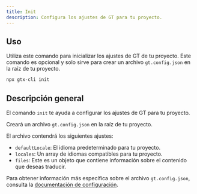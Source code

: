 ```yaml
---
title: Init
description: Configura los ajustes de GT para tu proyecto.
---
```


## Uso

Utiliza este comando para inicializar los ajustes de GT de tu proyecto. Este comando es opcional y solo sirve para crear un archivo `gt.config.json` en la raíz de tu proyecto.

```bash
npx gtx-cli init
```

## Descripción general

El comando `init` te ayuda a configurar los ajustes de GT para tu proyecto.

Creará un archivo `gt.config.json` en la raíz de tu proyecto.

El archivo contendrá los siguientes ajustes:

- `defaultLocale`: El idioma predeterminado para tu proyecto.
- `locales`: Un array de idiomas compatibles para tu proyecto.
- `files`: Este es un objeto que contiene información sobre el contenido que deseas traducir.

Para obtener información más específica sobre el archivo `gt.config.json`, consulta la [documentación de configuración](/docs/cli/reference/config).

